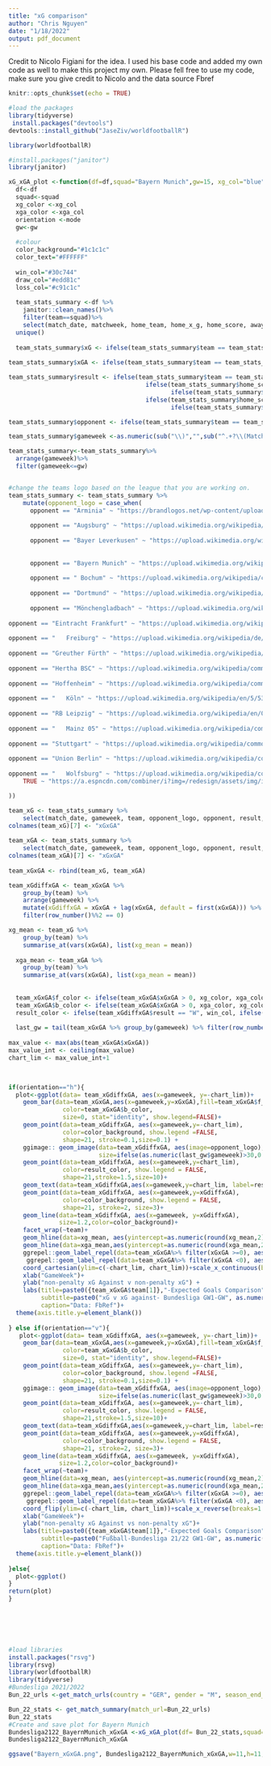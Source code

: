 ---
title: "xG comparison"
author: "Chris Nguyen"
date: "1/18/2022"
output: pdf_document
---
Credit to Nicolo Figiani for the idea. I used his base code and added my own code as well to make this project my own. Please fell free to use my code, make sure you give credit to Nicolo and the data source Fbref
```{r setup, include=FALSE}
knitr::opts_chunk$set(echo = TRUE)
```

```{r}
#load the packages
library(tidyverse)
 install.packages("devtools")
devtools::install_github("JaseZiv/worldfootballR")

library(worldfootballR)

```




```{r}
#install.packages("janitor")
library(janitor)


```

```{r}
xG_xGA_plot <-function(df=df,squad="Bayern Munich",gw=15, xg_col="blue",xga_col="red",mode="h" ){
  df<-df
  squad<-squad
  xg_color <-xg_col
  xga_color <-xga_col
  orientation <-mode
  gw<-gw
  
  #colour
  color_background="#1c1c1c"
  color_text="#FFFFFF"
  
  win_col="#30c744"
  draw_col="#edd81c"
  loss_col="#c91c1c"
  
  team_stats_summary <-df %>%
    janitor::clean_names()%>%
    filter(team==squad)%>%
    select(match_date, matchweek, home_team, home_x_g, home_score, away_team, away_x_g, away_score, team, home_away)%>%
  unique()
  
  team_stats_summary$xG <- ifelse(team_stats_summary$team == team_stats_summary$home_team, team_stats_summary$home_x_g, team_stats_summary$away_x_g)
 
team_stats_summary$xGA <- ifelse(team_stats_summary$team == team_stats_summary$home_team, -team_stats_summary$away_x_g, -team_stats_summary$home_x_g)

team_stats_summary$result <- ifelse(team_stats_summary$team == team_stats_summary$home_team,
                                      ifelse(team_stats_summary$home_score > team_stats_summary$away_score,"W",
                                             ifelse(team_stats_summary$home_score < team_stats_summary$away_score,"L","D")),
                                      ifelse(team_stats_summary$home_score < team_stats_summary$away_score,"W",
                                             ifelse(team_stats_summary$home_score > team_stats_summary$away_score,"L","D")))

team_stats_summary$opponent <- ifelse(team_stats_summary$team == team_stats_summary$home_team,team_stats_summary$away_team, team_stats_summary$home_team)

team_stats_summary$gameweek <-as.numeric(sub("\\)","",sub("^.+?\\(Matchweek ","",team_stats_summary$matchweek)))

team_stats_summary<-team_stats_summary%>%
  arrange(gameweek)%>%
  filter(gameweek<=gw)


#change the teams logo based on the league that you are working on.
team_stats_summary <- team_stats_summary %>%
    mutate(opponent_logo = case_when(
      opponent == "Arminia" ~ "https://brandlogos.net/wp-content/uploads/2019/03/arminia-wappen-2021.svg",
      
      opponent == "Augsburg" ~ "https://upload.wikimedia.org/wikipedia/en/c/c5/FC_Augsburg_logo.svg",
      
      opponent == "Bayer Leverkusen" ~ "https://upload.wikimedia.org/wikipedia/en/5/59/Bayer_04_Leverkusen_logo.svg",
      
      
      opponent == "Bayern Munich" ~ "https://upload.wikimedia.org/wikipedia/commons/1/1f/Logo_FC_Bayern_M%C3%BCnchen_%282002%E2%80%932017%29.svg",
      
      opponent == "	Bochum" ~ "https://upload.wikimedia.org/wikipedia/commons/7/72/VfL_Bochum_logo.svg",
      
      opponent == "Dortmund" ~ "https://upload.wikimedia.org/wikipedia/commons/6/67/Borussia_Dortmund_logo.svg",
       
      opponent == "Mönchengladbach" ~ "https://upload.wikimedia.org/wikipedia/commons/8/81/Borussia_M%C3%B6nchengladbach_logo.svg",
      
opponent == "Eintracht Frankfurt" ~ "https://upload.wikimedia.org/wikipedia/commons/0/04/Eintracht_Frankfurt_Logo.svg",
      
opponent == "	Freiburg" ~ "https://upload.wikimedia.org/wikipedia/de/8/88/Logo-SC_Freiburg.svg",
      
opponent == "Greuther Fürth" ~ "https://upload.wikimedia.org/wikipedia/en/f/f2/SpVgg_Greuther_F%C3%BCrth_logo_%282017%29.svg",
       
opponent == "Hertha BSC" ~ "https://upload.wikimedia.org/wikipedia/commons/8/81/Hertha_BSC_Logo_2012.svg",
      
opponent == "Hoffenheim" ~ "https://upload.wikimedia.org/wikipedia/commons/e/e7/Logo_TSG_Hoffenheim.svg",
      
opponent == "	Köln" ~ "https://upload.wikimedia.org/wikipedia/en/5/53/FC_Cologne_logo.svg",
      
opponent == "RB Leipzig" ~ "https://upload.wikimedia.org/wikipedia/en/0/04/RB_Leipzig_2014_logo.svg",
      
opponent == "	Mainz 05" ~ "https://upload.wikimedia.org/wikipedia/commons/9/9e/Logo_Mainz_05.svg",
       
opponent == "Stuttgart" ~ "https://upload.wikimedia.org/wikipedia/commons/e/eb/VfB_Stuttgart_1893_Logo.svg",
       
opponent == "Union Berlin" ~ "https://upload.wikimedia.org/wikipedia/commons/4/44/1._FC_Union_Berlin_Logo.svg",
       
opponent == "	Wolfsburg" ~ "https://upload.wikimedia.org/wikipedia/commons/f/f3/Logo-VfL-Wolfsburg.svg",
    TRUE ~ "https://a.espncdn.com/combiner/i?img=/redesign/assets/img/icons/ESPN-icon-soccer.png&w=288&h=288&transparent=true"

))

team_xG <- team_stats_summary %>%
    select(match_date, gameweek, team, opponent_logo, opponent, result, xG)
colnames(team_xG)[7] <- "xGxGA"
  
team_xGA <- team_stats_summary %>%
    select(match_date, gameweek, team, opponent_logo, opponent, result, xGA)
colnames(team_xGA)[7] <- "xGxGA"
  
team_xGxGA <- rbind(team_xG, team_xGA)

team_xGdiffxGA <- team_xGxGA %>%
    group_by(team) %>%
    arrange(gameweek) %>%
    mutate(xGdiffxGA = xGxGA + lag(xGxGA, default = first(xGxGA))) %>%
    filter(row_number()%%2 == 0)

xg_mean <- team_xG %>%
    group_by(team) %>%
    summarise_at(vars(xGxGA), list(xg_mean = mean))
  
  xga_mean <- team_xGA %>%
    group_by(team) %>%
    summarise_at(vars(xGxGA), list(xga_mean = mean))
  
  
  team_xGxGA$f_color <- ifelse(team_xGxGA$xGxGA > 0, xg_color, xga_color)
  team_xGxGA$b_color <- ifelse(team_xGxGA$xGxGA > 0, xga_color, xg_color)
  result_color <- ifelse(team_xGdiffxGA$result == "W", win_col, ifelse(team_xGdiffxGA$result == "L",loss_col,draw_col))
  
  last_gw = tail(team_xGxGA %>% group_by(gameweek) %>% filter(row_number() == n()), n = 1)
  
max_value <- max(abs(team_xGxGA$xGxGA))
max_value_int <- ceiling(max_value)
chart_lim <- max_value_int+1
 


if(orientation=="h"){
  plot<-ggplot(data= team_xGdiffxGA, aes(x=gameweek, y=-chart_lim))+
    geom_bar(data=team_xGxGA,aes(x=gameweek,y=xGxGA),fill=team_xGxGA$f_color,
               color=team_xGxGA$b_color,
               size=0, stat="identity", show.legend=FALSE)+
    geom_point(data=team_xGdiffxGA, aes(x=gameweek,y=-chart_lim),
               color=color_background, show.legend =FALSE,
               shape=21, stroke=0.1,size=0.1) +
    ggimage:: geom_image(data=team_xGdiffxGA, aes(image=opponent_logo),
                         size=ifelse(as.numeric(last_gw$gameweek)>30,0.03,0.06))+ scale_size_identity()+
    geom_point(data=team_xGdiffxGA, aes(x=gameweek,y=chart_lim),
               color=result_color, show.legend = FALSE,
               shape=21,stroke=1.5,size=10)+
    geom_text(data=team_xGdiffxGA,aes(x=gameweek,y=chart_lim, label=result), size=4, color=result_color)+
    geom_point(data=team_xGdiffxGA, aes(x=gameweek,y=xGdiffxGA),
               color=color_background, show.legend = FALSE,
               shape=21, stroke=2, size=3)+
    geom_line(data=team_xGdiffxGA, aes(x=gameweek, y=xGdiffxGA),
              size=1.2,color=color_background)+
    facet_wrap(~team)+
    geom_hline(data=xg_mean, aes(yintercept=as.numeric(round(xg_mean,2))),color=color_text, linetype='dotted')+
    geom_hline(data=xga_mean,aes(yintercept=as.numeric(round(xga_mean,2))),color=color_text,linetype='dotted')+
    ggrepel::geom_label_repel(data=team_xGxGA%>% filter(xGxGA >=0), aes(x=gameweek, y=xGxGA,label=xGxGA),nudge_y=0.2, nudge_x=0, size=4,min.segment.length = 10,color=color_text, fill=color_background)+
     ggrepel::geom_label_repel(data=team_xGxGA%>% filter(xGxGA <0), aes(x=gameweek, y=xGxGA,label= abs(xGxGA)),nudge_y=-0.2, nudge_x=0, size=4,min.segment.length = 10,color=color_text, fill=color_background)+
    coord_cartesian(ylim=c(-chart_lim, chart_lim))+scale_x_continuous(breaks=1:as.numeric(last_gw$gameweek))+scale_y_continuous(breaks=c(as.numeric(round(xga_mean$xga_mean,2)),as.numeric(round(xg_mean$xg_mean,2))))+
    xlab("GameWeek")+
    ylab("non-penalty xG Against v non-penalty xG") +
    labs(title=paste0({team_xGxGA$team[1]},"-Expected Goals Comparison"),
         subtitle=paste0("xG v xG against- Bundesliga GW1-GW", as.numeric(last_gw$gameweek),"(20/21)"),
         caption="Data: FbRef")+
  theme(axis.title.y=element_blank())
    
} else if(orientation=="v"){
   plot<-ggplot(data= team_xGdiffxGA, aes(x=gameweek, y=-chart_lim))+
    geom_bar(data=team_xGxGA,aes(x=gameweek,y=xGxGA),fill=team_xGxGA$f_color,
               color=team_xGxGA$b_color,
               size=0, stat="identity", show.legend=FALSE)+
    geom_point(data=team_xGdiffxGA, aes(x=gameweek,y=-chart_lim),
               color=color_background, show.legend =FALSE,
               shape=21, stroke=0.1,size=0.1) +
    ggimage:: geom_image(data=team_xGdiffxGA, aes(image=opponent_logo),
                         size=ifelse(as.numeric(last_gw$gameweek)>30,0.03,0.06))+ scale_size_identity()+
    geom_point(data=team_xGdiffxGA, aes(x=gameweek,y=-chart_lim),
               color=result_color, show.legend = FALSE,
               shape=21,stroke=1.5,size=10)+
    geom_text(data=team_xGdiffxGA,aes(x=gameweek,y=chart_lim, label=result), size=4, color=result_color)+
    geom_point(data=team_xGdiffxGA, aes(x=gameweek,y=xGdiffxGA),
               color=color_background, show.legend = FALSE,
               shape=21, stroke=2, size=3)+
    geom_line(data=team_xGdiffxGA, aes(x=gameweek, y=xGdiffxGA),
              size=1.2,color=color_background)+
    facet_wrap(~team)+
    geom_hline(data=xg_mean, aes(yintercept=as.numeric(round(xg_mean,2))),color=color_text, linetype='dotted')+
    geom_hline(data=xga_mean,aes(yintercept=as.numeric(round(xga_mean,2))),color=color_text,linetype='dotted')+
    ggrepel::geom_label_repel(data=team_xGxGA%>% filter(xGxGA >=0), aes(x=gameweek, y=xGxGA,label=xGxGA),nudge_y=0.2, nudge_x=0, size=4,min.segment.length = 10,color=color_text, fill=color_background)+
     ggrepel::geom_label_repel(data=team_xGxGA%>% filter(xGxGA <0), aes(x=gameweek, y=xGxGA,label= abs(xGxGA)),nudge_y=-0.2, nudge_x=0, size=4,min.segment.length = 10,color=color_text, fill=color_background)+
    coord_flip(ylim=c(-chart_lim, chart_lim))+scale_x_reverse(breaks=1:as.numeric(last_gw$gameweek))+scale_y_continuous(breaks=c(as.numeric(round(xga_mean$xga_mean,2)),as.numeric(round(xg_mean$xg_mean,2))))+
    xlab("GameWeek")+
    ylab("non-penalty xG Against vs non-penalty xG")+
    labs(title=paste0({team_xGxGA$team[1]},"-Expected Goals Comparison"),
         subtitle=paste0("Fußball-Bundesliga 21/22 GW1-GW", as.numeric(last_gw$gameweek)),
         caption="Data: FbRef")+
  theme(axis.title.y=element_blank())
   
}else{
  plot<-ggplot()
}
return(plot)
}
  



      

```



```{r}
#load libraries
install.packages("rsvg")
library(rsvg)
library(worldfootballR)
library(tidyverse)
#Bundesliga 2021/2022
Bun_22_urls <-get_match_urls(country = "GER", gender = "M", season_end_year = 2022, tier = "1st")

Bun_22_stats <- get_match_summary(match_url=Bun_22_urls)
Bun_22_stats
#Create and save plot for Bayern Munich
Bundesliga2122_BayernMunich_xGxGA <-xG_xGA_plot(df= Bun_22_stats,squad="Bayern Munich", gw=12,xg_col="lightblue",xga_col="white",mode="h")
Bundesliga2122_BayernMunich_xGxGA

ggsave("Bayern_xGxGA.png", Bundesliga2122_BayernMunich_xGxGA,w=11,h=11,dpi=300)
```
